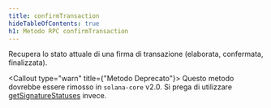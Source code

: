 ```yaml
---
title: confirmTransaction
hideTableOfContents: true
h1: Metodo RPC confirmTransaction
---
```


Recupera lo stato attuale di una firma di transazione (elaborata, confermata,
finalizzata).

<Callout type="warn" title={"Metodo Deprecato"}>
  Questo metodo dovrebbe essere rimosso in `solana-core` v2.0. Si prega di
  utilizzare [getSignatureStatuses](/docs/rpc/http/getsignaturestatuses) invece.
</Callout>
